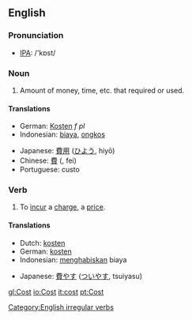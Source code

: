 ==English==

{{rank|week|stone|tree|781|cost|value|cast|speaking}}

=== Pronunciation ===
*[[w:IPA|IPA]]: /'kɒst/

=== Noun ===
{{en-noun|cost|costs}}
# Amount of money, time, etc. that required or used.

====Translations====
{{top}}
*German: [[Kosten]] ''f'' ''pl''
*Indonesian: [[biaya]], [[ongkos]]
{{mid}}
*Japanese: [[費用]] ([[ひよう]], hiyō)
*Chinese: [[費]] ([[]], fei)
*Portuguese: custo
{{bottom}}

=== Verb ===
[[Category:English irregular verbs]]
{{en-verb2|'''to cost'''|'''[[costs]]'''|'''cost'''|'''cost'''|'''[[costing]]'''}}
# To [[incur]] a [[charge]], a [[price]].

====Translations====
{{top}}
*Dutch: [[kosten]]
*German: [[kosten]]
*Indonesian: [[habis|menghabiskan]] biaya
{{mid}}
*Japanese: [[費やす]] ([[ついやす]], tsuiyasu)
{{bottom}}

[[gl:Cost]]
[[io:Cost]]
[[it:cost]]
[[pt:Cost]]